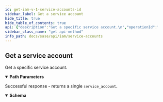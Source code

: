 ```yaml
---
id: get-iam-v-1-service-accounts-id
sidebar_label: Get a service account
hide_title: true
hide_table_of_contents: true
api: {"description":"Get a specific service account.\n","operationId":"get-iam-v1-service_accounts-id","parameters":[{"description":"A unique identifier for a `service_account`.","in":"path","name":"id","required":true,"schema":{"type":"string"}}],"responses":{"200":{"content":{"application/json":{"schema":{"example":{"client_id":"api-client@1746292031.iam.panserviceaccount.com","contact_email":"user@example.com","description":"A client for our dashboard","id":"72caf04d-cd05-4207-921e-e673b9c0b423","name":"api-client","tsg_id":"1746292031"},"properties":{"client_id":{"description":"Service account's client ID, formatted as an email address.\n","type":"string"},"contact_email":{"description":"Email address for the user or group managing this service account.\n","type":"string"},"description":{"description":"Service account's description.\n"},"id":{"description":"Unique ID for this service account.\n","type":"string"},"name":{"description":"Service account's name.\n","type":"string"},"tsg_id":{"description":"Service account's tenant service group ID.\n","type":"string"}},"title":"Root Type for service_account","type":"object"}}},"description":"Successful response - returns a single `service_account`."}},"security":[{"Bearer":[]}],"tags":["ServiceAccounts"],"method":"get","path":"/iam/v1/service_accounts/{id}","servers":[{"url":"https://api.sase.paloaltonetworks.com"}],"securitySchemes":{"Bearer":{"scheme":"bearer","type":"http"}},"info":{"contact":{},"description":"Service accounts are used to obtain authentication tokens. As such, their use is required only\nfor API access to Prisma SASE services. You apply one or more [access policies](/sase/api/iam/accesspolicies)\nto a service account to identify what roles the service account has, as well as what \n[TSGs](/sase/api/tenancy) \nthe service account has access to.\n","title":"Service Accounts","version":"1.0"},"postman":{"name":"Get a service account","description":{"content":"Get a specific service account.\n","type":"text/plain"},"url":{"path":["iam","v1","service_accounts",":id"],"host":["{{baseUrl}}"],"query":[],"variable":[{"disabled":false,"description":{"content":"(Required) A unique identifier for a `service_account`.","type":"text/plain"},"type":"any","value":"","key":"id"}]},"header":[{"key":"Accept","value":"application/json"}],"method":"GET","auth":{"type":"bearer","bearer":[{"type":"any","value":"<Bearer Token>","key":"token"}]}}}
sidebar_class_name: "get api-method"
info_path: docs/sase/api/iam/service-accounts
---
```



## Get a service account



Get a specific service account.


<details style={{"marginBottom":"1rem"}} data-collapsed={false} open={true}><summary style={{}}><strong>Path Parameters</strong></summary><div><ul><ParamsItem className={"paramsItem"} param={{"description":"A unique identifier for a `service_account`.","in":"path","name":"id","required":true,"schema":{"type":"string"}}}></ParamsItem></ul></div></details><div><ApiTabs><TabItem label={"200"} value={"200"}><div>

Successful response - returns a single `service_account`.

</div><div><MimeTabs groupId={"mime-type"}><TabItem label={"application/json"} value={"application/json"}><SchemaTabs groupId={"schema-tabs"}><TabItem label={"Schema"} value={"Schema"}><details style={{}} data-collapsed={false} open={true}><summary style={{"textAlign":"left"}}><strong>Schema</strong></summary><div style={{"textAlign":"left","marginLeft":"1rem"}}></div><ul style={{"marginLeft":"1rem"}}><SchemaItem collapsible={false} name={"client_id"} required={false} schemaDescription={"Service account's client ID, formatted as an email address.\n"} schemaName={"string"} qualifierMessage={undefined} defaultValue={undefined}></SchemaItem><SchemaItem collapsible={false} name={"contact_email"} required={false} schemaDescription={"Email address for the user or group managing this service account.\n"} schemaName={"string"} qualifierMessage={undefined} defaultValue={undefined}></SchemaItem><SchemaItem collapsible={false} name={"description"} required={false} schemaDescription={"Service account's description.\n"} schemaName={""} qualifierMessage={undefined} defaultValue={undefined}></SchemaItem><SchemaItem collapsible={false} name={"id"} required={false} schemaDescription={"Unique ID for this service account.\n"} schemaName={"string"} qualifierMessage={undefined} defaultValue={undefined}></SchemaItem><SchemaItem collapsible={false} name={"name"} required={false} schemaDescription={"Service account's name.\n"} schemaName={"string"} qualifierMessage={undefined} defaultValue={undefined}></SchemaItem><SchemaItem collapsible={false} name={"tsg_id"} required={false} schemaDescription={"Service account's tenant service group ID.\n"} schemaName={"string"} qualifierMessage={undefined} defaultValue={undefined}></SchemaItem></ul></details></TabItem><TabItem label={"Example (from schema)"} value={"Example (from schema)"}><ResponseSamples responseExample={"{\n  \"client_id\": \"api-client@1746292031.iam.panserviceaccount.com\",\n  \"contact_email\": \"user@example.com\",\n  \"description\": \"A client for our dashboard\",\n  \"id\": \"72caf04d-cd05-4207-921e-e673b9c0b423\",\n  \"name\": \"api-client\",\n  \"tsg_id\": \"1746292031\"\n}"} language={"json"}></ResponseSamples></TabItem></SchemaTabs></TabItem></MimeTabs></div></TabItem></ApiTabs></div>
      
